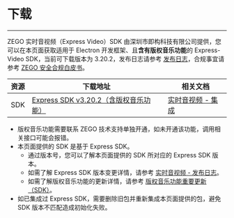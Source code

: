 # 下载

- - -

ZEGO 实时音视频（Express Video）SDK 由深圳市即构科技有限公司提供，您可以在本页面获取适用于 Electron 开发框架、且**含有版权音乐功能**的 Express-Video SDK，当前可下载版本为 3.20.2，发布日志请参考 [发布日志](./Introduction/Release%20Notes.mdx)，合规事宜请参考 [ZEGO 安全合规白皮书](https://doc-zh.zego.im/policies-and-agreements/zego-security-and-compliance-white-paper)。

| 资源 | 下载地址 | 相关文档|
| ---- | ----| ------ |
| SDK | [Express SDK v3.20.2（含版权音乐功能）](https://www.npmjs.com/package/zego-express-engine-electron) | [实时音视频 - 集成](https://doc-zh.zego.im/article/1240) |

<Note title="Note">

- 版权音乐功能需要联系 ZEGO 技术支持单独开通，如未开通该功能，调用相关接口可能会报错。
- 本页面提供的 SDK 是基于 Express SDK。
    - 通过版本号，您可以了解本页面提供的 SDK 所对应的 Express SDK 版本。
    - 如需了解 Express SDK 版本变更详情，请参考 [实时音视频 - 发布日志](https://doc-zh.zego.im/article/12553)。
    - 如需了解版权音乐功能的更新详情，请参考 [版权音乐功能重要更新（SDK）](./Introduction/Release%20Notes.mdx)。
- 如已集成过 Express SDK，需要删除旧包并重新集成本页面提供的包，避免 SDK 版本不匹配造成初始化失败。
  
</Note>
